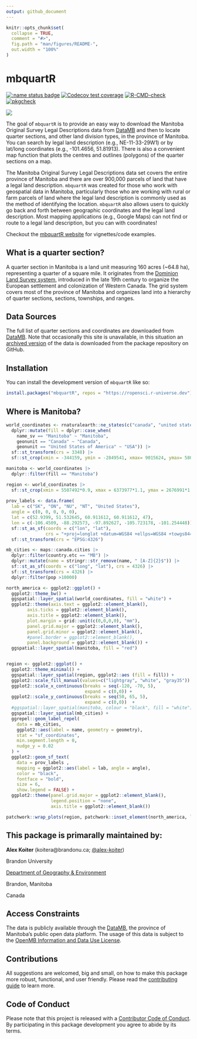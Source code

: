 ```yaml
---
output: github_document
---
```


<!-- README.md is generated from README.Rmd. Please edit that file -->

```r
knitr::opts_chunk$set(
  collapse = TRUE,
  comment = "#>",
  fig.path = "man/figures/README-",
  out.width = "100%"
)
```

# mbquartR

<!-- badges: start -->
[![:name status badge](https://ropensci.r-universe.dev/badges/:name)](https://ropensci.r-universe.dev)
[![Codecov test coverage](https://codecov.io/gh/ropensci/mbquartR/branch/main/graph/badge.svg)](https://app.codecov.io/gh/ropensci/mbquartR?branch=main)
[![R-CMD-check](https://github.com/ropensci/mbquartR/actions/workflows/R-CMD-check.yaml/badge.svg)](https://github.com/ropensci/mbquartR/actions/workflows/R-CMD-check.yaml)
[![pkgcheck](https://github.com/ropensci/mbquartR/workflows/pkgcheck/badge.svg)](https://github.com/ropensci/mbquartR/actions?query=workflow%3Apkgcheck)

[![](https://badges.ropensci.org/160_status.svg)](https://github.com/ropensci/software-review/issues/658) 
<!-- badges: end -->

The goal of `mbquartR` is to provide an easy way to download the Manitoba Original Survey Legal Descriptions data from [DataMB](https://geoportal.gov.mb.ca/) and then to locate quarter sections, and other land division types, in the province of Manitoba. You can search by legal land description (e.g., NE-11-33-29W1) or by lat/long coordinates (e.g., -101.4656, 51.81913). There is also a convenient map function that plots the centres and outlines (polygons) of the quarter sections on a map.

The Manitoba Original Survey Legal Descriptions data set covers the entire province of Manitoba and there are over 900,000 parcels of land that have a legal land description. `mbquartR` was created for those who work with geospatial data in Manitoba, particularly those who are working with rural or farm parcels of land where the legal land description is commonly used as the method of identifying the location. `mbquartR` also allows users to quickly go back and forth between geographic coordinates and the legal land description. Most mapping applications (e.g., Google Maps) can not find or route to a legal land description, but you can with coordinates! 

Checkout the [mbquartR website](https://docs.ropensci.org/mbquartR/) for vignettes/code examples.

## What is a quarter section?
A quarter section in Manitoba is a land unit measuring 160 acres (~64.8 ha), representing a quarter of a square mile. It originates from the [Dominion Land Survey system](https://en.wikipedia.org/wiki/Dominion_Land_Survey), introduced in the late 19th century to organize the European settlement and colonization of Western Canada. The grid system covers most of the province of Manitoba and organizes land into a hierarchy of quarter sections, sections, townships, and ranges.

## Data Sources
The full list of quarter sections and coordinates are downloaded from [DataMB](https://geoportal.gov.mb.ca/). Note that occasionally this site is unavailable, in this situation an [archived version](https://github.com/ropensci/mbquartR/releases/) of the data is downloaded from the package repository on GitHub.

## Installation

You can install the development version of `mbquartR` like so:

```r
install.packages("mbquartR", repos = "https://ropensci.r-universe.dev")
```


## Where is Manitoba?

```r
world_coordinates <- rnaturalearth::ne_states(c("canada", "united states of america", "mexico"), returnclass = "sf") |>
  dplyr::mutate(fill = dplyr::case_when( 
    name_sv == "Manitoba" ~ "Manitoba",
    geonunit == "Canada" ~ "Canada",
    geonunit == "United States of America" ~ "USA")) |>
  sf::st_transform(crs = 3348) |>
  sf::st_crop(xmin = -344159, ymin = -2849541, xmax= 9015624, ymax= 5801042)

manitoba <- world_coordinates |>
  dplyr::filter(fill == "Manitoba")

region <- world_coordinates |>
  sf::st_crop(xmin = 5507492*0.9, xmax = 6373977*1.1, ymax = 2676991*1.15, ymin = 1434470*0.8)
  
prov_labels <- data.frame(
  lab = c("SK", "ON", "NU", "NT", "United States"), 
  angle = c(0, 0, 0, 0, 0), 
  lat = c(52.9399, 51.532645, 60.911612, 60.911612, 47), 
  lon = c(-106.4509, -88.292573, -97.892627, -105.723178, -101.254448)) |>
  sf::st_as_sf(coords = c("lon", "lat"),
               crs = "+proj=longlat +datum=WGS84 +ellps=WGS84 +towgs84=0,0,0") |>
  sf::st_transform(crs = "EPSG:4326")

mb_cities <- maps::canada.cities |>
  dplyr::filter(country.etc == "MB") |>
  dplyr::mutate(name = stringr::str_remove(name, " [A-Z]{2}$")) |>
  sf::st_as_sf(coords = c("long", "lat"), crs = 4326) |>
  sf::st_transform(crs = 4326) |>
  dplyr::filter(pop >10000)

north_america <- ggplot2::ggplot() +
  ggplot2::theme_bw() +
  ggspatial::layer_spatial(world_coordinates, fill = "white") +
  ggplot2::theme(axis.text = ggplot2::element_blank(),
        axis.ticks = ggplot2::element_blank(),
        axis.title = ggplot2::element_blank(),
        plot.margin = grid::unit(c(0,0,0,0), "mm"),
        panel.grid.major = ggplot2::element_blank(),
        panel.grid.minor = ggplot2::element_blank(),
        #panel.border = ggplot2::element_blank(),
        panel.background = ggplot2::element_blank()) +
  ggspatial::layer_spatial(manitoba, fill = "red")


region <- ggplot2::ggplot() +
  ggplot2::theme_minimal() +
  ggspatial::layer_spatial(region, ggplot2::aes (fill = fill)) +
  ggplot2::scale_fill_manual(values=c("lightgray", "white", "gray35")) +
  ggplot2::scale_x_continuous(breaks = seq(-120, -70, 5),
                              expand = c(0,0)) +
  ggplot2::scale_y_continuous(breaks = seq(50, 65, 5),
                              expand = c(0,0))  +
  #ggspatial::layer_spatial(manitoba, colour = "black", fill = "white") +
  ggspatial::layer_spatial(mb_cities) +
  ggrepel::geom_label_repel(
    data = mb_cities,
    ggplot2::aes(label = name, geometry = geometry),
    stat = "sf_coordinates",
    min.segment.length = 0,
    nudge_y = 0.02
  ) +
  ggplot2::geom_sf_text(
    data = prov_labels ,
    mapping = ggplot2::aes(label = lab, angle = angle), 
    color = "black",
    fontface = "bold",
    size = 6, 
    show.legend = FALSE) + 
  ggplot2::theme(panel.grid.major = ggplot2::element_blank(),
                 legend.position = "none",
                 axis.title = ggplot2::element_blank())

patchwork::wrap_plots(region, patchwork::inset_element(north_america, left = 0.7, bottom = 0.6, right = 1, top = 1, align_to = 'full'))

```


## This package is primarally maintained by:

**Alex Koiter** (koitera\@brandonu.ca; [@alex-koiter](https://github.com/alex-koiter))

Brandon University

[Department of Geography & Environment](https://www.brandonu.ca/geography/)

Brandon, Manitoba 

Canada

## Access Constraints

The data is publicly available through the [DataMB](https://geoportal.gov.mb.ca/), the province of Manitoba's public open data platform. The usage of this data is subject to the [OpenMB Information and Data Use License](https://www.gov.mb.ca/legal/copyright.html).

## Contributions

All suggestions are welcomed, big and small, on how to make this package more robust, functional, and user friendly. Please read the [contributing guide](https://docs.ropensci.org/mbquartR/CONTRIBUTING.html) to learn more.

## Code of Conduct

Please note that this project is released with a [Contributor Code of Conduct](https://ropensci.org/code-of-conduct/). By participating in
this package development you agree to abide by its terms.

